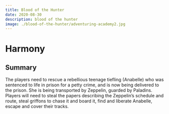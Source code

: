 ```yaml
---
title: Blood of the Hunter
date: 2020-08-30
description: blood of the hunter
image: ./blood-of-the-hunter/adventuring-academy2.jpg
---
```


# Harmony

## Summary
The players need to rescue a rebellious teenage tiefling (Anabelle) who was sentenced to life in prison for a petty crime, and is now being delivered to the prison. She is being transported by Zeppelin, guarded by Paladins. Players will need to steal the papers describing the Zeppelin’s schedule and route, steal griffons to chase it and board it, find and liberate Anabelle, escape and cover their tracks.
